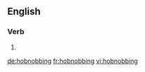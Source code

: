 ==English==

===Verb===
{{head|en|present participle}}

# {{present participle of|hobnob|lang=en|nocat=1}}

[[de:hobnobbing]]
[[fr:hobnobbing]]
[[vi:hobnobbing]]